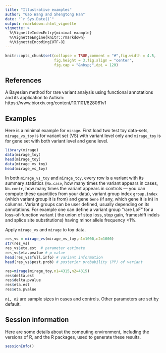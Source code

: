 ```yaml
---
title: "Illustrative examples"
author: "Gao Wang and Shengtong Han"
date: "`r Sys.Date()`"
output: rmarkdown::html_vignette
vignette: >
  %\VignetteIndexEntry{minimal example}
  %\VignetteEngine{knitr::rmarkdown}
  %\VignetteEncoding{UTF-8}
---
```



```r
knitr::opts_chunk$set(collapse = TRUE,comment = "#",fig.width = 4.5,
                      fig.height = 3,fig.align = "center",
                      fig.cap = "&nbsp;",dpi = 120)
```



## References

A Bayesian method for rare variant analysis using functional annotations and its application to Autism: https://www.biorxiv.org/content/10.1101/828061v1

## Examples


Here is a minimal example for `mirage`. First load  two test toy data-sets, `mirage_vs_toy` is for variant set (VS) with variant level only and `mirage_toy` is for gene set with both variant level and gene level.

```r
library(mirage)
data(mirage_toy)
head(mirage_toy)
data(mirage_vs_toy)
head(mirage_vs_toy)
```
In both `mirage_vs_toy` and `mirage_toy`, every row is a variant with its summary statistics (`No.case`, how many times the variant appears in cases, `No.contr`, how many times the variant appears in controls --- you can compute these quantities from your data), variant group index `group.index` (which variant group it is from) and gene `Gene` (if any, which gene it is in) in columns. Variant groups can be user defined, usually depending on its annotations. For example one can define a variant group "rare LoF" for a loss-of-function variant ( the union of stop loss, stop gain, frameshift indels and splice site substitutions) having minor allele frequency <1%.

Apply `mirage_vs` and `mirage` to toy data.

```r
res_vs = mirage_vs(mirage_vs_toy,n1=1000,n2=1000)
str(res_vs)
res_vs$eta.est  # parameter estimate 
res_vs$eta.pvalue # p value 
head(res_vs$full.info) # variant information 
head(res_vs$post.prob) # posterior probability (PP) of variant 
```


```r
res=mirage(mirage_toy,n1=4315,n2=4315)
res$delta.est
res$delta.pvalue
res$eta.est
res$eta.pvalue
```



`n1, n2` are sample sizes in cases and controls. Other parameters are set by default.



























## Session information

Here are some details about the computing environment, including the
versions of R, and the R packages, used to generate these results.

```r
sessionInfo()
```
